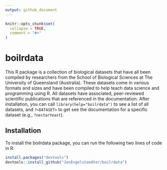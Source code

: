 ```yaml
---
output: github_document
---
```


<!-- README.md is generated from README.Rmd. Please edit that file -->

```r
knitr::opts_chunk$set(
  collapse = TRUE,
  comment = "#>"
)
```

# boilrdata

This R package is a collection of biological datasets that have all been compiled by researchers from the School of Biological Sciences at The University of Queensland (Australia). These datasets come in various formats and sizes and have been compiled to help teach data science and programming using R. All datasets have associated, peer-reviewed scientific publications that are referenced in the documentation. After installation, you can call `library(help="boilrdata")` to see a list of all datasets, and `?<DATASET>` to get see the documentation for a specific dataset (e.g., `?nectarYeast`).

## Installation

To install the boilrdata package, you can run the following two lines of code in R:

```r
install.packages("devtools")
devtools::install_github("JanEngelstaedter/boilrdata")
```
